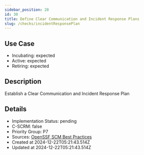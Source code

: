 ```yaml
---
sidebar_position: 28
id: 30
title: Define Clear Communication and Incident Response Plans
slug: /checks/incidentResponsePlan
---
```


<!-- BANNER:START -->
<!-- BANNER:END -->

## Use Case
<!-- LEVELS:START -->
- Incubating: expected
- Active: expected
- Retiring: expected
<!-- LEVELS:END -->

<!-- DESCRIPTION:START -->
## Description
Establish a Clear Communication and Incident Response Plan
<!-- DESCRIPTION:END -->

<!-- DETAILS:START -->
## Details
- Implementation Status: pending
- C-SCRM: false
- Priority Group: P7
- Sources: [OpenSSF SCM Best Practices](https://best.openssf.org/SCM-BestPractices/#operations)
- Created at 2024-12-22T05:21:43.514Z
- Updated at 2024-12-22T05:21:43.514Z
<!-- DETAILS:END -->
